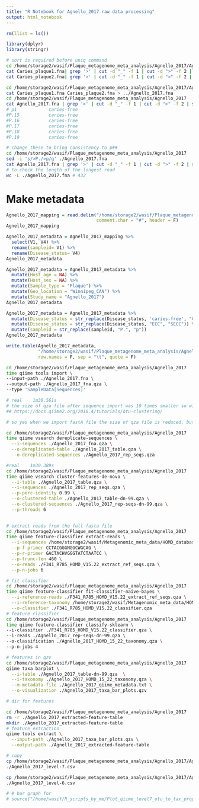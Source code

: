 ```yaml
---
title: "R Notebook for Agnello_2017 raw data processing"
output: html_notebook
---
```


```r
rm(llist = ls())
```

```r
library(dplyr)
library(stringr)
```

```bash
# sort is required before uniq command
cd /home/storage2/wasif/Plaque_metagenome_meta_analysis/Agnello_2017/Agnello_2017_clean_fasta_files
cat Caries_plaque1.fna| grep '>' | cut -d "_" -f 1 | cut -d ">" -f 2 | sort | uniq -c > uniq_samples_in_Caries_plaque1_fna.txt
cat Caries_plaque2.fna| grep '>' | cut -d "_" -f 1 | cut -d ">" -f 2 | sort | uniq -c > uniq_samples_in_Caries_plaque2_fna.txt

cd /home/storage2/wasif/Plaque_metagenome_meta_analysis/Agnello_2017/Agnello_2017_clean_fasta_files
cat Caries_plaque1.fna Caries_plaque2.fna > ../Agnello_2017.fna
cd /home/storage2/wasif/Plaque_metagenome_meta_analysis/Agnello_2017
cat Agnello_2017.fna | grep '>' | cut -d "_" -f 1 | cut -d ">" -f 2 | sort | uniq -c > uniq_samples_in_Agnello_2017_fna.txt
# p1			caries-free
#P.15			caries-free
#P.16			caries-free
#P.17			caries-free
#P.18			caries-free
#P.19			caries-free

# change these to bring consistency to p##
cd /home/storage2/wasif/Plaque_metagenome_meta_analysis/Agnello_2017
sed -i 's/>P./>p/g' ./Agnello_2017.fna 
cat Agnello_2017.fna | grep '>' | cut -d "_" -f 1 | cut -d ">" -f 2 | sort | uniq -c > uniq_samples_in_Agnello_2017_fna_2.txt
# to check the length of the longest read
wc -L ./Agnello_2017.fna # 432


```


# Make metadata
```r
Agnello_2017_mapping = read.delim("/home/storage2/wasif/Plaque_metagenome_meta_analysis/Agnello_2017/Agnello_2017_Caries_mapping_file.txt",
                                  comment.char = "#", header = F)
Agnello_2017_mapping

Agnello_2017_metadata = Agnello_2017_mapping %>% 
  select(V1, V4) %>% 
  rename(sampleid= V1) %>% 
  rename(Disease_status= V4)
Agnello_2017_metadata

Agnello_2017_metadata = Agnello_2017_metadata %>%
  mutate(Host_age = NA) %>% 
  mutate(Host_sex = NA) %>% 
  mutate(Sample_type = "Plaque") %>% 
  mutate(Geo_location = "Winnipeg_CAN") %>% 
  mutate(Study_name = "Agnello_2017")
Agnello_2017_metadata

Agnello_2017_metadata = Agnello_2017_metadata %>%
  mutate(Disease_status = str_replace(Disease_status, 'caries-free', "CF")) %>%
  mutate(Disease_status = str_replace(Disease_status, "ECC", "SECC")) %>%
  mutate(sampleid = str_replace(sampleid, "P.", "p"))
Agnello_2017_metadata

write.table(Agnello_2017_metadata,
            "/home/storage2/wasif/Plaque_metagenome_meta_analysis/Agnello_2017/Agnello_2017_qiime_metadata.txt",
            row.names = F, sep = "\t", quote = F)
```

```bash
cd /home/storage2/wasif/Plaque_metagenome_meta_analysis/Agnello_2017
time qiime tools import \
--input-path ./Agnello_2017.fna \
--output-path ./Agnello_2017_fna.qza \
--type 'SampleData[Sequences]'

# real    1m30.561s
# the size of qza file after sequence import was 10 times smaller so will work on qiime tutorial to see if this is okay
## https://docs.qiime2.org/2018.4/tutorials/otu-clustering/

# so yes when we import fastA file the size of qza file is reduced. but that is not the case with FASTQ files.

cd /home/storage2/wasif/Plaque_metagenome_meta_analysis/Agnello_2017
time qiime vsearch dereplicate-sequences \
  --i-sequences ./Agnello_2017_fna.qza \
  --o-dereplicated-table ./Agnello_2017_table.qza \
  --o-dereplicated-sequences ./Agnello_2017_rep_seqs.qza

#real    1m30.389s
cd /home/storage2/wasif/Plaque_metagenome_meta_analysis/Agnello_2017
time qiime vsearch cluster-features-de-novo \
  --i-table ./Agnello_2017_table.qza \
  --i-sequences ./Agnello_2017_rep_seqs.qza \
  --p-perc-identity 0.99 \
  --o-clustered-table ./Agnello_2017_table-dn-99.qza \
  --o-clustered-sequences ./Agnello_2017_rep-seqs-dn-99.qza \
  --p-threads 6
  

# extract reads from the full fasta file
cd /home/storage2/wasif/Plaque_metagenome_meta_analysis/Agnello_2017
time qiime feature-classifier extract-reads \
  --i-sequences /home/storage2/wasif/Metagenomic_meta_data/HOMD_database/HOMD_v1522/HOMD_16S_rRNA_RefSeq_V15.22.fasta.qza \
  --p-f-primer CCTACGGGNGGCWGCAG \
  --p-r-primer GACTACHVGGGTATCTAATCC \
  --p-trunc-len 460 \
  --o-reads ./F341_R785_HOMD_V15.22_extract_ref_seqs.qza \
  --p-n-jobs 6

# fit classifier
cd /home/storage2/wasif/Plaque_metagenome_meta_analysis/Agnello_2017
time qiime feature-classifier fit-classifier-naive-bayes \
  --i-reference-reads ./F341_R785_HOMD_V15.22_extract_ref_seqs.qza \
  --i-reference-taxonomy /home/storage2/wasif/Metagenomic_meta_data/HOMD_database/HOMD_v1522/HOMD_16S_rRNA_RefSeq_V15.22.qiime_g_s_combined.taxonomy.qza \
  --o-classifier ./F341_R785_HOMD_V15.22_classifier.qza
# feature classifier
cd /home/storage2/wasif/Plaque_metagenome_meta_analysis/Agnello_2017
time qiime feature-classifier classify-sklearn \
--i-classifier ./F341_R785_HOMD_V15.22_classifier.qza \
--i-reads ./Agnello_2017_rep-seqs-dn-99.qza \
--o-classification ./Agnello_2017_HOMD_15_22_taxonomy.qza \
--p-n-jobs 4

# features in qzv
cd /home/storage2/wasif/Plaque_metagenome_meta_analysis/Agnello_2017
qiime taxa barplot \
  --i-table ./Agnello_2017_table-dn-99.qza  \
  --i-taxonomy ./Agnello_2017_HOMD_15_22_taxonomy.qza \
  --m-metadata-file ./Agnello_2017_qiime_metadata.txt \
  --o-visualization ./Agnello_2017_taxa_bar_plots.qzv

# dir for features

cd /home/storage2/wasif/Plaque_metagenome_meta_analysis/Agnello_2017
rm -r ./Agnello_2017_extracted-feature-table
mkdir ./Agnello_2017_extracted-feature-table
# feature extraction
qiime tools extract \
  --input-path ./Agnello_2017_taxa_bar_plots.qzv \
  --output-path ./Agnello_2017_extracted-feature-table

# copy
cp /home/storage2/wasif/Plaque_metagenome_meta_analysis/Agnello_2017/Agnello_2017_extracted-feature-table/2ff0ae32-9886-4985-911d-c336a2ced6e9/data/level-7.csv \
./Agnello_2017_level-7.csv

cp /home/storage2/wasif/Plaque_metagenome_meta_analysis/Agnello_2017/Agnello_2017_extracted-feature-table/2ff0ae32-9886-4985-911d-c336a2ced6e9/data/level-6.csv \
./Agnello_2017_level-6.csv
```


```r
# # bar graph for 
# source("/home/wasif/R_scripts_by_me/Plot_qiime_level7_otu_to_tax_prop.R")
```
 